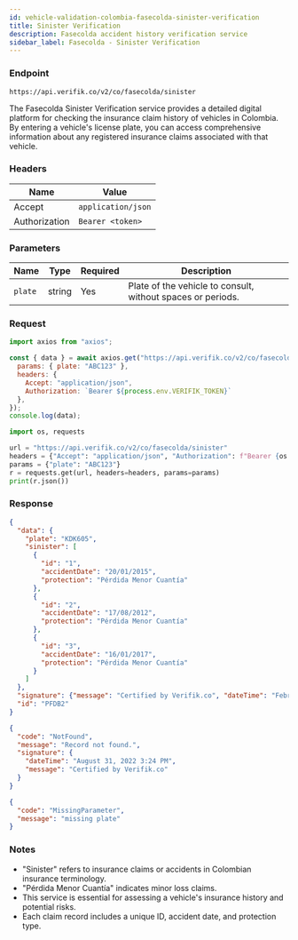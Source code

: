 ```yaml
---
id: vehicle-validation-colombia-fasecolda-sinister-verification
title: Sinister Verification
description: Fasecolda accident history verification service
sidebar_label: Fasecolda - Sinister Verification
---
```



### Endpoint

```
https://api.verifik.co/v2/co/fasecolda/sinister
```

The Fasecolda Sinister Verification service provides a detailed digital platform for checking the insurance claim history of vehicles in Colombia. By entering a vehicle's license plate, you can access comprehensive information about any registered insurance claims associated with that vehicle.

### Headers

| Name | Value |
| --- | --- |
| Accept | `application/json` |
| Authorization | `Bearer <token>` |

### Parameters

| Name | Type | Required | Description |
| --- | --- | --- | --- |
| `plate` | string | Yes | Plate of the vehicle to consult, without spaces or periods. |

### Request

<Tabs>
  <TabItem value="node" label="Node.js">

```javascript
import axios from "axios";

const { data } = await axios.get("https://api.verifik.co/v2/co/fasecolda/sinister", {
  params: { plate: "ABC123" },
  headers: { 
    Accept: "application/json", 
    Authorization: `Bearer ${process.env.VERIFIK_TOKEN}` 
  },
});
console.log(data);
```

  </TabItem>
  <TabItem value="python" label="Python">

```python
import os, requests

url = "https://api.verifik.co/v2/co/fasecolda/sinister"
headers = {"Accept": "application/json", "Authorization": f"Bearer {os.getenv('VERIFIK_TOKEN')}"}
params = {"plate": "ABC123"}
r = requests.get(url, headers=headers, params=params)
print(r.json())
```

  </TabItem>
</Tabs>

### Response

<Tabs>
  <TabItem value="200" label="200">

```json
{
  "data": {
    "plate": "KDK605",
    "sinister": [
      {
        "id": "1",
        "accidentDate": "20/01/2015",
        "protection": "Pérdida Menor Cuantía"
      },
      {
        "id": "2",
        "accidentDate": "17/08/2012",
        "protection": "Pérdida Menor Cuantía"
      },
      {
        "id": "3",
        "accidentDate": "16/01/2017",
        "protection": "Pérdida Menor Cuantía"
      }
    ]
  },
  "signature": {"message": "Certified by Verifik.co", "dateTime": "February 9, 2024 7:43 PM"},
  "id": "PFDB2"
}
```

  </TabItem>
  <TabItem value="404" label="404">

```json
{
  "code": "NotFound",
  "message": "Record not found.",
  "signature": {
    "dateTime": "August 31, 2022 3:24 PM",
    "message": "Certified by Verifik.co"
  }
}
```

  </TabItem>
  <TabItem value="409" label="409">

```json
{
  "code": "MissingParameter",
  "message": "missing plate"
}
```

  </TabItem>
</Tabs>

### Notes

- "Sinister" refers to insurance claims or accidents in Colombian insurance terminology.
- "Pérdida Menor Cuantía" indicates minor loss claims.
- This service is essential for assessing a vehicle's insurance history and potential risks.
- Each claim record includes a unique ID, accident date, and protection type.